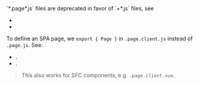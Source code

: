 
<Warning>
  `*.page*.js` files are deprecated in favor of `+*.js` files, see
  <ul>
    <li><Link href="/Page" /></li>
    <li><Link href="/migration/v1-design" /></li>
  </ul>
</Warning>

To define an SPA page, we `export { Page }` in `.page.client.js` instead of `.page.js`. See:
 - <Link href="/Page" />.
 - <Link href="/render-modes#spa" />.

> This also works for SFC components, e.g. `.page.client.vue`.
